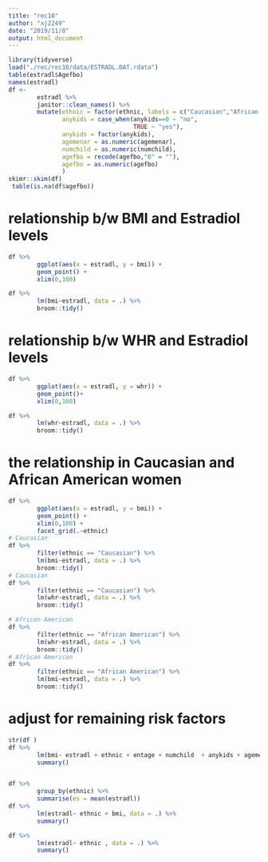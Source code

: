 ```yaml
---
title: "rec10"
author: "xj2249"
date: "2019/11/8"
output: html_document
---
```


```r
library(tidyverse)
load("./rec/rec10/data/ESTRADL.DAT.rdata")
table(estradl$Agefbo)
names(estradl)
df <- 
        estradl %>% 
        janitor::clean_names() %>% 
        mutate(ethnic = factor(ethnic, labels = c("Caucasian","African American")),
               anykids = case_when(anykids==0 ~ "no",
                                   TRUE ~ "yes"),
               anykids = factor(anykids),
               agemenar = as.numeric(agemenar),
               numchild = as.numeric(numchild),
               agefbo = recode(agefbo,"0" = ""),
               agefbo = as.numeric(agefbo)
               ) 
skimr::skim(df)        
 table(is.na(df$agefbo))     
```

# relationship b/w BMI and Estradiol levels
```r
df %>% 
        ggplot(aes(x = estradl, y = bmi)) + 
        geom_point() +
        xlim(0,100)

df %>% 
        lm(bmi~estradl, data = .) %>% 
        broom::tidy()
```

# relationship b/w WHR and Estradiol levels
```r
df %>% 
        ggplot(aes(x = estradl, y = whr)) + 
        geom_point()+
        xlim(0,100)

df %>% 
        lm(whr~estradl, data = .) %>% 
        broom::tidy()
```

# the relationship in Caucasian and African American women
```r
df %>% 
        ggplot(aes(x = estradl, y = bmi)) + 
        geom_point() +
        xlim(0,100) + 
        facet_grid(.~ethnic)
# Caucasian
df %>% 
        filter(ethnic == "Caucasian") %>% 
        lm(bmi~estradl, data = .) %>% 
        broom::tidy()
# Caucasian 
df %>% 
        filter(ethnic == "Caucasian") %>% 
        lm(whr~estradl, data = .) %>% 
        broom::tidy()

# African American
df %>% 
        filter(ethnic == "African American") %>% 
        lm(whr~estradl, data = .) %>% 
        broom::tidy()
# African American
df %>% 
        filter(ethnic == "African American") %>% 
        lm(bmi~estradl, data = .) %>% 
        broom::tidy()
```

# adjust for remaining risk factors
```r
str(df )
df %>% 
        lm(bmi~ estradl + ethnic + entage + numchild  + anykids + agemenar, data = .) %>%
        summary() 



```


```r
df %>% 
        group_by(ethnic) %>% 
        summarise(es = mean(estradl))
df %>% 
        lm(estradl~ ethnic + bmi, data = .) %>%
        summary() 

df %>% 
        lm(estradl~ ethnic , data = .) %>%
        summary() 
```

